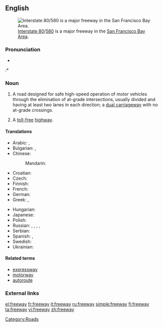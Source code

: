 {{wikipedia}}
==English==
[[Image:I-80 Eastshore Fwy.jpg|thumb|[[w:Interstate 80|Interstate 80]]/[[w:Interstate 580 (California)|580]] is a major freeway in the [[w:San Francisco Bay Area|San Francisco Bay Area]].]]

===Pronunciation===
* {{audio|en-us-freeway.ogg|Audio (US)}}
:* {{rhymes|iːweɪ}}

===Noun===
{{en-noun}}

# {{Australian|Canadian|US}} A road designed for safe high-speed operation of motor vehicles through the elimination of at-grade intersections, usually divided and having at least two lanes in each direction; a [[dual carriageway]] with no at-grade crossings.
# A [[toll-free]] [[highway]].

====Translations====
{{trans-top|road designed for safe high-speed motoring}}
* Arabic: {{t|ar|أوتوستراد|m|tr='utustraad|sc=Arab}},  {{t|ar|طريق سريع|m|tr=Tariiq sarii`|sc=Arab}}
* Bulgarian: {{t-|bg|автомагистрала|f|tr=ávtomagistrála|sc=Cyrl}},  {{t|bg|магистрала|tr=magistrála|sc=Cyrl}}
* Chinese:
*: Mandarin: {{t|cmn|高速公路|tr=gāosù gōnglù|sc=Hani}}
* Croatian: {{t+|hr|autocesta|f}}
* Czech: {{t-|cs|dálnice|f}}
* Finnish: {{t+|fi|moottoritie}}
* French: {{t+|fr|autoroute}}
* German: {{t+|de|Autobahn|f}}
* Greek: {{t-|el|αυτοκινητόδρομος υπερταχείας κυκλοφορίας|m|tr=aftokinitóðromos ipertaxías kikloforías|sc=Grek}},  {{t-|el|δρόμος χωρίς διόδια|m|tr=ðrómos xorís ðióðia|sc=Grek}}
{{trans-mid}}
* Hungarian: {{t+|hu|autópálya}}
* Japanese: {{t|ja|高速道路|tr=こうそくどうろ, kōsoku dōro|sc=Jpan}}
* Polish: {{t+|pl|autostrada|f}}
* Russian: {{t+|ru|автострада|f|tr=avtostráda|sc=Cyrl}},  {{t|ru|автомагистраль|f|tr=avtomagistrál'|sc=Cyrl}},  {{t|ru|автобан|m|tr=avtobán|sc=Cyrl}},  {{t|ru|фривей|m|tr=frívej, frivéj|sc=Cyrl}},  {{t+|ru|магистраль|f|tr=magistrál'|sc=Cyrl}}
* Serbian: {{t|sr|аутоцеста|f|tr=autocesta|sc=Cyrl}}
* Spanish: {{t+|es|autopista|f}},  {{t+|es|autopista|f}}
* Swedish: {{t|sv|motorväg}}
* Ukrainian: {{t+|uk|автострада|f|tr=avtostráda|xs=Ukrainian}}
{{trans-bottom}}

====Related terms====
* [[expressway]]
* [[motorway]]
* [[autoroute]]

===External links===
{{projectlinks|pedia|lang1=en|page1=Freeway}}

[[Category:Roads]]

[[el:freeway]]
[[fr:freeway]]
[[it:freeway]]
[[ru:freeway]]
[[simple:freeway]]
[[fi:freeway]]
[[ta:freeway]]
[[vi:freeway]]
[[zh:freeway]]